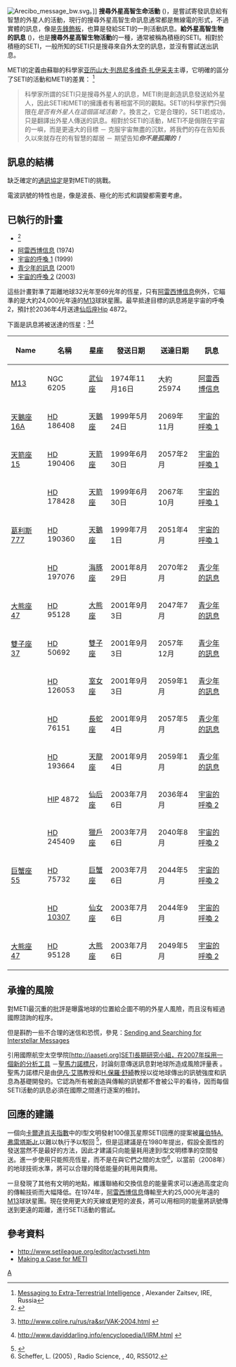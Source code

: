 [[File:Arecibo_message_bw.svg|thumb]]。]]
'''搜尋外星高智生命活動''' ({{lang|en|Active Search for Extra-Terrestrial Intelligence}})，是嘗試寄發訊息給有智慧的外星人的活動，現行的搜尋外星高智生命訊息通常都是無線電的形式，不過實體的訊息，像是[[先驅者鍍金鋁板|先鋒飾板]]，也算是發給SETI的一則活動訊息。'''給外星高智生物的訊息''' ({{lang|en| Messaging to Extra-Terrestrial Intelligence，METI}})，也是'''搜尋外星高智生物活動'''的一種，通常被稱為積極的SETI。相對於積極的SETI，一般所知的SETI只是搜尋來自外太空的訊息，並沒有嘗試送出訊息。

METI的定義由蘇聯的科學家[[亚历山大·列昂尼多维奇·扎伊采夫|亚历山大·列昂尼多维奇·扎伊采夫]]主導，它明確的區分了SETI的活動和METI的差異： <ref>[http://arxiv.org/ftp/physics/papers/0610/0610031.pdf Messaging to Extra-Terrestrial Intelligence] {{Wayback|url=http://arxiv.org/ftp/physics/papers/0610/0610031.pdf |date=20220504001716 }}, Alexander Zaitsev, IRE, Russia</ref> <blockquote>科學家所謂的SETI只是搜尋外星人的訊息，METI則是創造訊息發送給外星人，因此SETI和METI的擁護者有著相當不同的觀點。SETI的科學家們只侷限在''是否有外星人在這個區域活動？''。換言之，它是合理的，SETI若成功，只是翻譯出外星人傳送的訊息。相對於SETI的活動，METI不是侷限在宇宙的一嶼，而是更遠大的目標 － 克服宇宙無盡的沉默，將我們的存在告知長久以來就存在的有智慧的鄰居 － 期望告知'''''你不是孤獨的！'''''</blockquote>

== 訊息的結構 ==
缺乏確定的[[通訊協定|通訊協定]]是對METI的挑戰。

電波訊號的特性也是，像是波長、極化的形式和調變都需要考慮。

== 已執行的計畫 ==
* {{le|莫尔斯消息 (1962)|Morse Message (1962)}}<ref>{{Cite web |url=http://www.lightspeedmagazine.com/nonfiction/you-never-get-a-seventh-chance-to-make-a-first-impression-an-awkward-history-of-our-space-transmissions/ |title=An Awkward History of Our Space Transmissions |accessdate=2011-03-09 |archive-date=2016-05-24 |archive-url=https://web.archive.org/web/20160524123653/http://www.lightspeedmagazine.com/nonfiction/you-never-get-a-seventh-chance-to-make-a-first-impression-an-awkward-history-of-our-space-transmissions/ |dead-url=no }}</ref>
* [[阿雷西博信息|阿雷西博信息]] (1974)
* [[宇宙的呼喚|宇宙的呼喚 1]] (1999)
* [[青少年的訊息|青少年的訊息]] (2001)
* [[宇宙的呼喚|宇宙的呼喚 2]] (2003)

這些計畫對準了距離地球32光年至69光年的恆星，只有[[阿雷西博信息|阿雷西博信息]]例外，它瞄準的是大約24,000光年遠的[[M13|M13]]球狀星團。最早抵達目標的訊息將是宇宙的呼喚 2，預計於2036年4月送達[[仙后座|仙后座]][[依巴谷星表|Hip]] 4872。

下面是訊息將被送達的恆星：<ref>{{ru icon}} http://www.cplire.ru/rus/ra&sr/VAK-2004.html {{Wayback|url=http://www.cplire.ru/rus/ra%26sr/VAK-2004.html |date=20190530145209 }}</ref><ref>{{en icon}} http://www.daviddarling.info/encyclopedia/I/IRM.html {{Wayback|url=http://www.daviddarling.info/encyclopedia/I/IRM.html |date=20080111034116 }}</ref>

{| class="wikitable sortable" 
|- bgcolor="#3EA99F"
! Name
! 名稱 
! 星座
! 發送日期
! 送達日期
! 訊息
|- align=center
| [[M13|M13]]|| NGC 6205 || [[武仙座|武仙座]] || <span style="display:none">1974-11-16</span>1974年11月16日|| 大約25974||[[阿雷西博信息|阿雷西博信息]]
|- align=center
| [[天鵝座16|天鵝座 16A]]|| [[亨利·德雷伯星表|HD]] 186408 || [[天鵝座|天鵝座]] || <span style="display:none">1999-05-24</span>1999年5月24日|| <span style="display:none">2069-11</span>2069年11月||[[宇宙的呼喚|宇宙的呼喚 1]]
|- align=center
| [[天箭座15|天箭座15]] || [[亨利·德雷伯星表|HD]] 190406 || [[天箭座|天箭座]] || <span style="display:none">1999-06-30</span>1999年6月30日|| <span style="display:none">2057-02</span>2057年2月||[[宇宙的呼喚|宇宙的呼喚 1]]
|- align=center
| || [[亨利·德雷伯星表|HD]] 178428 || [[天箭座|天箭座]] || <span style="display:none">1999-06-30</span>1999年6月30日|| <span style="display:none">2067-10</span>2067年10月||[[宇宙的呼喚|宇宙的呼喚 1]]
|- align=center
| [[格利泽777|葛利斯777]] || [[亨利·德雷伯星表|HD]] 190360 || [[天鵝座|天鵝座]] || <span style="display:none">1999-07-01</span>1999年7月1日|| <span style="display:none">2051-04</span>2051年4月||[[宇宙的呼喚|宇宙的呼喚 1]]
|- align=center
| || [[亨利·德雷伯星表|HD]] 197076 || [[海豚座|海豚座]] || <span style="display:none">2000-08-29</span>2001年8月29日|| <span style="display:none">2070-02</span>2070年2月||[[青少年的訊息|青少年的訊息]]
|- align=center
| [[大熊座47|大熊座47]] || [[亨利·德雷伯星表|HD]] 95128 || [[大熊座|大熊座]] || <span style="display:none">2001-09-03</span>2001年9月3日|| <span style="display:none">2047-07</span>2047年7月||[[青少年的訊息|青少年的訊息]]
|- align=center
| [[雙子座37|雙子座37]] || [[亨利·德雷伯星表|HD]] 50692 || [[雙子座|雙子座]] || <span style="display:none">2001-09-03</span>2001年9月3日|| <span style="display:none">2057-12</span>2057年12月||[[青少年的訊息|青少年的訊息]]
|- align=center
| || [[亨利·德雷伯星表|HD]] 126053 || [[室女座|室女座]] || <span style="display:none">2001-09-03</span>2001年9月3日|| <span style="display:none">2059-12</span>2059年1月||[[青少年的訊息|青少年的訊息]]
|- align=center
| || [[亨利·德雷伯星表|HD]] 76151 || [[長蛇座|長蛇座]] || <span style="display:none">2001-09-04</span>2001年9月4日|| <span style="display:none">2057-05</span>2057年5月||[[青少年的訊息|青少年的訊息]]
|- align=center
| || [[亨利·德雷伯星表|HD]] 193664 || [[天龍座|天龍座]] || <span style="display:none">2001-09-04</span>2001年9月4日|| <span style="display:none">2059-01</span>2059年1月||[[青少年的訊息|青少年的訊息]]
|- align=center
| || [[Hipparcos_Catalogue|HIP]] 4872 || [[仙后座|仙后座]]|| <span style="display:none">2003-07-06</span>2003年7月6日|| <span style="display:none">2036-04</span>2036年4月||[[宇宙的呼喚|宇宙的呼喚 2]]
|- align=center
| || [[亨利·德雷伯星表|HD]] 245409 || [[獵戶座|獵戶座]] || <span style="display:none">2003-07-06</span>2003年7月6日|| <span style="display:none">2040-08</span>2040年8月||[[宇宙的呼喚|宇宙的呼喚 2]]
|- align=center
| [[巨蟹座55|巨蟹座55]] || [[亨利·德雷伯星表|HD]] 75732 || [[巨蟹座|巨蟹座]] || <span style="display:none">2003-07-06</span>2003年7月6日|| <span style="display:none">2044-05</span>2044年5月||[[宇宙的呼喚|宇宙的呼喚 2]]
|- align=center
| || [[HD_10307|HD 10307]] || [[仙女座|仙女座]] || <span style="display:none">2003-07-06</span>2003年7月6日|| <span style="display:none">2044-09</span>2044年9月||[[宇宙的呼喚|宇宙的呼喚 2]]
|- align=center
| [[大熊座47|大熊座47]] || [[亨利·德雷伯星表|HD]] 95128 || [[大熊座|大熊座]] || <span style="display:none">2003-07-06</span>2003年7月6日|| <span style="display:none">2049-05</span>2049年5月||[[宇宙的呼喚|宇宙的呼喚 2]]
|}

== 承擔的風險 ==
對METI最沉重的批評是曝露地球的位置給企圖不明的外星人風險，而且沒有經過國際諮詢的程序。
 
但是斟酌一些不合理的迷信和恐慌，參見：[https://web.archive.org/web/20170118162742/http://fire.relarn.ru/126/docs/iac_07_a4_2.02.pdf Sending and Searching for Interstellar Messages]

引用國際航空太空學院[http://iaaseti.org]SETI長期研究小組，在2007年採用一個新的分析工具 －[[聖馬利諾指數|聖馬力諾標尺]]，討論刻意傳送訊息對地球所造成風險評量表 {{Wayback|url=http://iaaseti.org/ |date=20071208183315 }}。聖馬力諾標尺是由[[伊凡·艾瑪|伊凡·艾瑪]]教授和[[H.保羅·舒綺|H.保羅·舒綺]]教授以從地球傳出的訊號強度和訊息為基礎開發的。它認為所有被創造與傳輸的訊號都不會被公平的看待，因而每個SETI活動的訊息必須在國際之間進行逐案的檢討。

== 回應的建議 ==
一個向[[卡爾達肖夫指數|卡爾達肖夫指數]]中的I型文明發射100億瓦星際SETI回應的提案被[[羅伯特A.弗雷塔斯Jr.|羅伯特A.弗雷塔斯Jr.]]以難以執行予以駁回
<ref name="IP">{{cite journal| url=http://www.rfreitas.com/Astro/InterstellarProbesJBIS1980.htm| title=INTERSTELLAR PROBES: A NEW APPROACH TO SETI| first=Robert A.| last=Freitas Jr.| journal=Journal of the British Interplanetary Society| volume=33| pages=95-100| year=1980| access-date=2008-04-15| archive-date=2019-01-01| archive-url=https://web.archive.org/web/20190101151515/http://www.rfreitas.com/Astro/InterstellarProbesJBIS1980.htm| dead-url=yes}}</ref>，但是這建議是在1980年提出，假設全面性的發送當然不是最好的方法，因此才建議只向能量耗用達到I型文明標準的空間發送。進一步使用只能照亮恆星，而不是在與它們之間的太空<ref>Scheffer, L. (2005) {{doi-inline|10.1029/2005RS003243|A scheme for a high-power, low-cost transmitter for deep space applications}}, Radio Science, , 40, RS5012.</ref>，以當前（2008年）的地球技術水準，將可以合理的降低能量的耗用與費用。

一旦發現了其他有文明的地點，維護聯絡和交換信息的能量需求可以通過高度定向的傳輸技術而大幅降低。在1974年，[[阿雷西博信息|阿雷西博信息]]傳輸至大約25,000光年遠的[[M13|M13]]球狀星團。現在使用更大的天線或更短的波長，將可以用相同的能量將訊號傳送到更遠的距離，進行SETI活動的嘗試。

== 參考資料 ==
{{Reflist}}{{refbegin}}
* http://www.setileague.org/editor/actvseti.htm{{Wayback|url=http://www.setileague.org/editor/actvseti.htm |date=20200423141323 }}
* [http://www.setileague.org/editor/meti.htm Making a Case for METI]{{Wayback|url=http://www.setileague.org/editor/meti.htm |date=20170221134306 }}

{{refend}}
{{Extraterrestrial life}}
{{Interstellar messages}}
{{Radio astronomy}}

[[Category:SETI|A]]